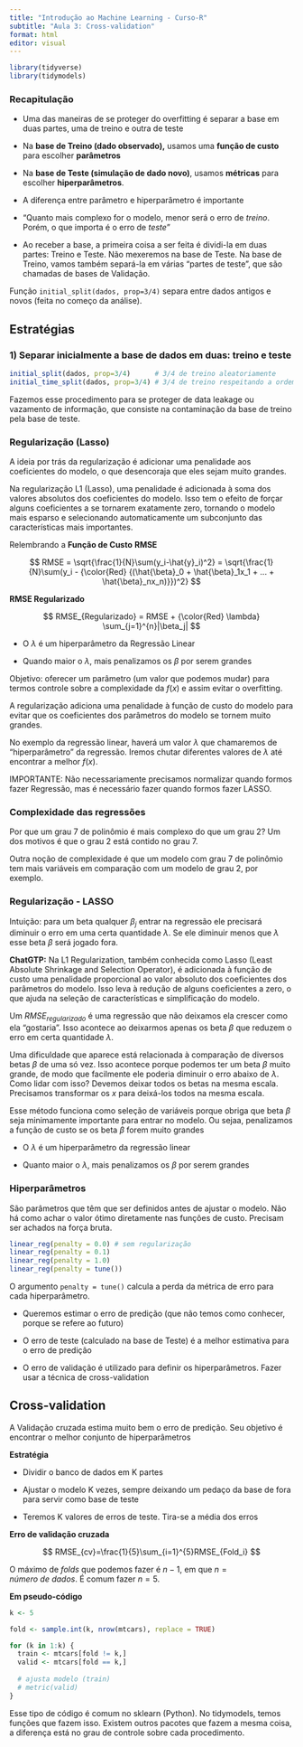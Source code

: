 ```yaml
---
title: "Introdução ao Machine Learning - Curso-R"
subtitle: "Aula 3: Cross-validation"
format: html
editor: visual
---
```


```r
library(tidyverse)
library(tidymodels)
```

### Recapitulação

-   Uma das maneiras de se proteger do overfitting é separar a base em duas partes, uma de treino e outra de teste

-   Na **base de Treino (dado observado),** usamos uma **função de custo** para escolher **parâmetros**

-   Na **base de Teste (simulação de dado novo)**, usamos **métricas** para escolher **hiperparâmetros**.

-   A diferença entre parâmetro e hiperparâmetro é importante

-   "Quanto mais complexo for o modelo, menor será o erro de *treino*. Porém, o que importa é o erro de *teste*"

-   Ao receber a base, a primeira coisa a ser feita é dividi-la em duas partes: Treino e Teste. Não mexeremos na base de Teste. Na base de Treino, vamos também separá-la em várias "partes de teste", que são chamadas de bases de Validação.

Função `initial_split(dados, prop=3/4)` separa entre dados antigos e novos (feita no começo da análise).

## Estratégias

### 1) Separar inicialmente a base de dados em duas: treino e teste

```r
initial_split(dados, prop=3/4)      # 3/4 de treino aleatoriamente
initial_time_split(dados, prop=3/4) # 3/4 de treino respeitando a ordem
```

Fazemos esse procedimento para se proteger de data leakage ou vazamento de informação, que consiste na contaminação da base de treino pela base de teste.

### Regularização (Lasso)

A ideia por trás da regularização é adicionar uma penalidade aos coeficientes do modelo, o que desencoraja que eles sejam muito grandes.

Na regularização L1 (Lasso), uma penalidade é adicionada à soma dos valores absolutos dos coeficientes do modelo. Isso tem o efeito de forçar alguns coeficientes a se tornarem exatamente zero, tornando o modelo mais esparso e selecionando automaticamente um subconjunto das características mais importantes.

Relembrando a **Função de Custo** **RMSE**

$$
RMSE = \sqrt{\frac{1}{N}\sum(y_i-\hat{y}_i)^2} = \sqrt{\frac{1}{N}\sum(y_i - {\color{Red} {(\hat{\beta}_0 + \hat{\beta}_1x_1 + ... + \hat{\beta}_nx_n)}})^2}
$$

**RMSE Regularizado**

$$
RMSE_{Regularizado} = RMSE + {\color{Red} \lambda} \sum_{j=1}^{n}|\beta_j|
$$

-   O $\lambda$ é um hiperparâmetro da Regressão Linear

-   Quando maior o $\lambda$, mais penalizamos os $\beta$ por serem grandes

Objetivo: oferecer um parâmetro (um valor que podemos mudar) para termos controle sobre a complexidade da $f(x)$ e assim evitar o overfitting.

A regularização adiciona uma penalidade à função de custo do modelo para evitar que os coeficientes dos parâmetros do modelo se tornem muito grandes.

No exemplo da regressão linear, haverá um valor ${\lambda}$ que chamaremos de "hiperparâmetro" da regressão. Iremos chutar diferentes valores de ${\lambda}$ até encontrar a melhor $f(x)$.

IMPORTANTE: Não necessariamente precisamos normalizar quando formos fazer Regressão, mas é necessário fazer quando formos fazer LASSO.

### Complexidade das regressões

Por que um grau 7 de polinômio é mais complexo do que um grau 2? Um dos motivos é que o grau 2 está contido no grau 7.

Outra noção de complexidade é que um modelo com grau 7 de polinômio tem mais variáveis em comparação com um modelo de grau 2, por exemplo.

### Regularização - LASSO

Intuição: para um beta qualquer $\beta_j$ entrar na regressão ele precisará diminuir o erro em uma certa quantidade $\lambda$. Se ele diminuir menos que $\lambda$ esse beta $\beta$ será jogado fora.

**ChatGTP:** Na L1 Regularization, também conhecida como Lasso (Least Absolute Shrinkage and Selection Operator), é adicionada à função de custo uma penalidade proporcional ao valor absoluto dos coeficientes dos parâmetros do modelo. Isso leva à redução de alguns coeficientes a zero, o que ajuda na seleção de características e simplificação do modelo.

Um $RMSE_{regularizado}$ é uma regressão que não deixamos ela crescer como ela "gostaria". Isso acontece ao deixarmos apenas os beta $\beta$ que reduzem o erro em certa quantidade $\lambda$.

Uma dificuldade que aparece está relacionada à comparação de diversos betas $\beta$ de uma só vez. Isso acontece porque podemos ter um beta $\beta$ muito grande, de modo que facilmente ele poderia diminuir o erro abaixo de $\lambda$. Como lidar com isso? Devemos deixar todos os betas na mesma escala. Precisamos transformar os $x$ para deixá-los todos na mesma escala.

Esse método funciona como seleção de variáveis porque obriga que beta $\beta$ seja minimamente importante para entrar no modelo. Ou sejaa, penalizamos a função de custo se os beta $\beta$ forem muito grandes

-   O $\lambda$ é um hiperparâmetro da regressão linear

-   Quanto maior o $\lambda$, mais penalizamos os $\beta$ por serem grandes

### Hiperparâmetros

São parâmetros que têm que ser definidos antes de ajustar o modelo. Não há como achar o valor ótimo diretamente nas funções de custo. Precisam ser achados na força bruta.

```r
linear_reg(penalty = 0.0) # sem regularização
linear_reg(penalty = 0.1)
linear_reg(penalty = 1.0)
linear_reg(penalty = tune())
```

O argumento `penalty = tune()` calcula a perda da métrica de erro para cada hiperparâmetro.

-   Queremos estimar o erro de predição (que não temos como conhecer, porque se refere ao futuro)

-   O erro de teste (calculado na base de Teste) é a melhor estimativa para o erro de predição

-   O erro de validação é utilizado para definir os hiperparâmetros. Fazer usar a técnica de cross-validation

## Cross-validation

A Validação cruzada estima muito bem o erro de predição. Seu objetivo é encontrar o melhor conjunto de hiperparâmetros

**Estratégia**

-   Dividir o banco de dados em K partes

-   Ajustar o modelo K vezes, sempre deixando um pedaço da base de fora para servir como base de teste

-   Teremos K valores de erros de teste. Tira-se a média dos erros

**Erro de validação cruzada**

$$
RMSE_{cv}=\frac{1}{5}\sum_{i=1}^{5}RMSE_{Fold_i}  
$$

O máximo de *folds* que podemos fazer é $n-1$, em que $n = {número\ de\ dados}$. É comum fazer $n = 5$.

**Em pseudo-código**

```r
k <- 5

fold <- sample.int(k, nrow(mtcars), replace = TRUE)

for (k in 1:k) {
  train <- mtcars[fold != k,]
  valid <- mtcars[fold == k,]
  
  # ajusta modelo (train)
  # metric(valid)
}
```

Esse tipo de código é comum no sklearn (Python). No tidymodels, temos funções que fazem isso. Existem outros pacotes que fazem a mesma coisa, a diferença está no grau de controle sobre cada procedimento.
